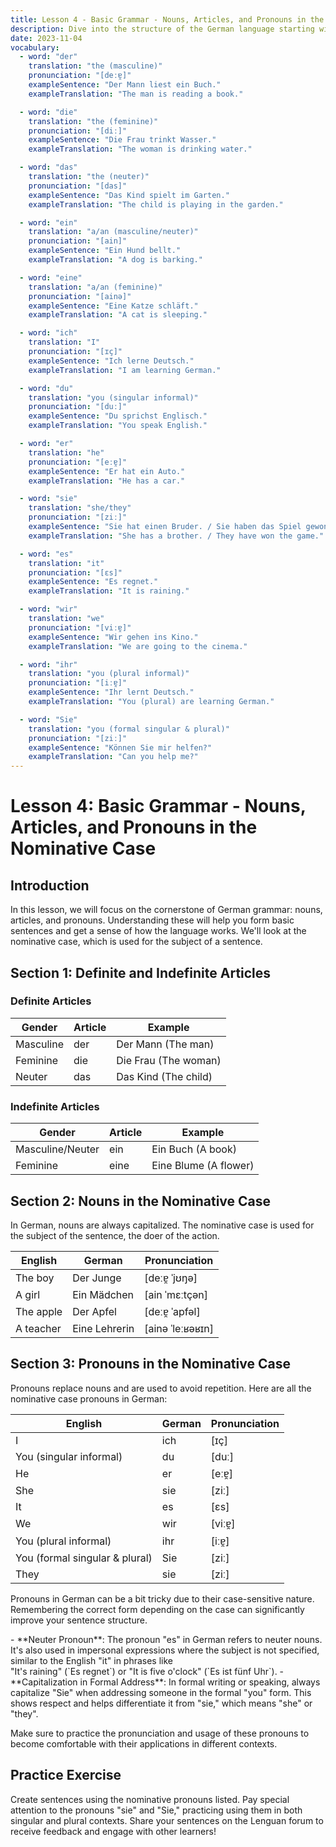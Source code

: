 ```yaml
---
title: Lesson 4 - Basic Grammar - Nouns, Articles, and Pronouns in the Nominative Case
description: Dive into the structure of the German language starting with the basics of nouns, articles, and pronouns.
date: 2023-11-04
vocabulary:
  - word: "der"
    translation: "the (masculine)"
    pronunciation: "[deːɐ̯]"
    exampleSentence: "Der Mann liest ein Buch."
    exampleTranslation: "The man is reading a book."

  - word: "die"
    translation: "the (feminine)"
    pronunciation: "[diː]"
    exampleSentence: "Die Frau trinkt Wasser."
    exampleTranslation: "The woman is drinking water."

  - word: "das"
    translation: "the (neuter)"
    pronunciation: "[das]"
    exampleSentence: "Das Kind spielt im Garten."
    exampleTranslation: "The child is playing in the garden."

  - word: "ein"
    translation: "a/an (masculine/neuter)"
    pronunciation: "[ain]"
    exampleSentence: "Ein Hund bellt."
    exampleTranslation: "A dog is barking."

  - word: "eine"
    translation: "a/an (feminine)"
    pronunciation: "[ainə]"
    exampleSentence: "Eine Katze schläft."
    exampleTranslation: "A cat is sleeping."

  - word: "ich"
    translation: "I"
    pronunciation: "[ɪç]"
    exampleSentence: "Ich lerne Deutsch."
    exampleTranslation: "I am learning German."

  - word: "du"
    translation: "you (singular informal)"
    pronunciation: "[duː]"
    exampleSentence: "Du sprichst Englisch."
    exampleTranslation: "You speak English."

  - word: "er"
    translation: "he"
    pronunciation: "[eːɐ̯]"
    exampleSentence: "Er hat ein Auto."
    exampleTranslation: "He has a car."

  - word: "sie"
    translation: "she/they"
    pronunciation: "[ziː]"
    exampleSentence: "Sie hat einen Bruder. / Sie haben das Spiel gewonnen."
    exampleTranslation: "She has a brother. / They have won the game."

  - word: "es"
    translation: "it"
    pronunciation: "[ɛs]"
    exampleSentence: "Es regnet."
    exampleTranslation: "It is raining."

  - word: "wir"
    translation: "we"
    pronunciation: "[viːɐ̯]"
    exampleSentence: "Wir gehen ins Kino."
    exampleTranslation: "We are going to the cinema."

  - word: "ihr"
    translation: "you (plural informal)"
    pronunciation: "[iːɐ̯]"
    exampleSentence: "Ihr lernt Deutsch."
    exampleTranslation: "You (plural) are learning German."

  - word: "Sie"
    translation: "you (formal singular & plural)"
    pronunciation: "[ziː]"
    exampleSentence: "Können Sie mir helfen?"
    exampleTranslation: "Can you help me?"
---
```


# Lesson 4: Basic Grammar - Nouns, Articles, and Pronouns in the Nominative Case

## Introduction

In this lesson, we will focus on the cornerstone of German grammar: nouns, articles, and pronouns. Understanding these will help you form basic sentences and get a sense of how the language works. We'll look at the nominative case, which is used for the subject of a sentence.

## Section 1: Definite and Indefinite Articles

### Definite Articles

| Gender    | Article | Example              |
| --------- | ------- | -------------------- |
| Masculine | der     | Der Mann (The man)   |
| Feminine  | die     | Die Frau (The woman) |
| Neuter    | das     | Das Kind (The child) |

### Indefinite Articles

| Gender           | Article | Example               |
| ---------------- | ------- | --------------------- |
| Masculine/Neuter | ein     | Ein Buch (A book)     |
| Feminine         | eine    | Eine Blume (A flower) |

<TextToSpeechPlayer mp3File={/src/assets/courses/german/_shared/lessons/lesson3/audio/articles.mp3} />

## Section 2: Nouns in the Nominative Case

In German, nouns are always capitalized. The nominative case is used for the subject of the sentence, the doer of the action.

| English   | German        | Pronunciation    |
| --------- | ------------- | ---------------- |
| The boy   | Der Junge     | [deːɐ̯ ˈjʊŋə]     |
| A girl    | Ein Mädchen   | [ain ˈmɛːtçən]   |
| The apple | Der Apfel     | [deːɐ̯ ˈapfəl]    |
| A teacher | Eine Lehrerin | [ainə ˈleːʁəʁɪn] |

<TextToSpeechPlayer mp3File={/src/assets/courses/german/_shared/lessons/lesson3/audio/nouns-nominative.mp3} />

## Section 3: Pronouns in the Nominative Case

Pronouns replace nouns and are used to avoid repetition. Here are all the nominative case pronouns in German:

| English                        | German | Pronunciation |
| ------------------------------ | ------ | ------------- |
| I                              | ich    | [ɪç]          |
| You (singular informal)        | du     | [duː]         |
| He                             | er     | [eːɐ̯]         |
| She                            | sie    | [ziː]         |
| It                             | es     | [ɛs]          |
| We                             | wir    | [viːɐ̯]        |
| You (plural informal)          | ihr    | [iːɐ̯]         |
| You (formal singular & plural) | Sie    | [ziː]         |
| They                           | sie    | [ziː]         |

<TextToSpeechPlayer mp3File={/src/assets/courses/german/_shared/lessons/lesson4/audio/pronouns-nominative.mp3} />

Pronouns in German can be a bit tricky due to their case-sensitive nature. Remembering the correct form depending on the case can significantly improve your sentence structure.

<TipBox>
-   **Neuter Pronoun**: The pronoun "es" in German refers to neuter nouns.
<br> It's also used in impersonal expressions where the subject is not specified, similar to the English "it" in phrases like
<br>"It's raining" (`Es regnet`) or "It is five o'clock" (`Es ist fünf Uhr`).
-   **Capitalization in Formal Address**: In formal writing or speaking, always capitalize "Sie" when addressing someone in the formal "you" form. This shows respect and helps differentiate it from "sie," which means "she" or "they".

</TipBox>

Make sure to practice the pronunciation and usage of these pronouns to become comfortable with their applications in different contexts.

## Practice Exercise

Create sentences using the nominative pronouns listed. Pay special attention to the pronouns "sie" and "Sie," practicing using them in both singular and plural contexts. Share your sentences on the Lenguan forum to receive feedback and engage with other learners!
